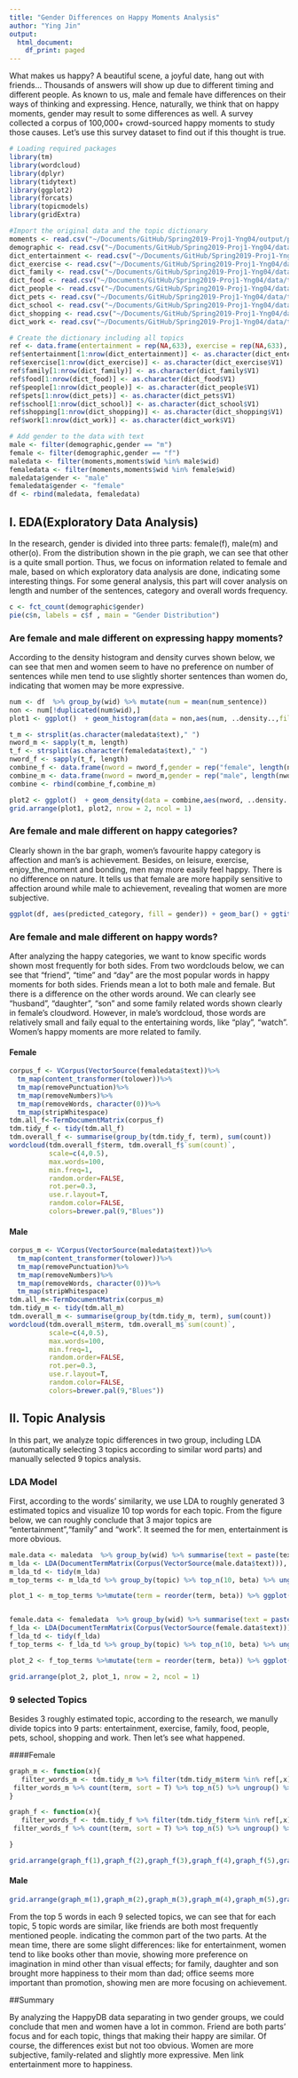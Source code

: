 ```yaml
---
title: "Gender Differences on Happy Moments Analysis"
author: "Ying Jin"
output:
  html_document:
    df_print: paged
---
```


What makes us happy? A beautiful scene, a joyful date, hang out with friends... Thousands of answers will show up due to different timing and different people. As known to us, male and female have differences on their ways of thinking and expressing. Hence, naturally, we think that on happy moments, gender may result to some differences as well.  A survey collected a corpus of 100,000+ crowd-sourced happy moments to study those causes. Let's use this survey dataset to find out if this thought is true.

```r
# Loading required packages
library(tm)
library(wordcloud)
library(dplyr)
library(tidytext)
library(ggplot2)
library(forcats)
library(topicmodels)
library(gridExtra)

#Import the original data and the topic dictionary
moments <- read.csv("~/Documents/GitHub/Spring2019-Proj1-Yng04/output/processed_moments.csv")
demographic <- read.csv("~/Documents/GitHub/Spring2019-Proj1-Yng04/data/demographic.csv")
dict_entertainment <- read.csv("~/Documents/GitHub/Spring2019-Proj1-Yng04/data/topic_dict/entertainment-dict.csv", header = F)
dict_exercise <- read.csv("~/Documents/GitHub/Spring2019-Proj1-Yng04/data/topic_dict/exercise-dict.csv", header = F)
dict_family <- read.csv("~/Documents/GitHub/Spring2019-Proj1-Yng04/data/topic_dict/family-dict.csv", header = F)
dict_food <- read.csv("~/Documents/GitHub/Spring2019-Proj1-Yng04/data/topic_dict/food-dict.csv", header = F)
dict_people <- read.csv("~/Documents/GitHub/Spring2019-Proj1-Yng04/data/topic_dict/people-dict.csv", header = F)
dict_pets <- read.csv("~/Documents/GitHub/Spring2019-Proj1-Yng04/data/topic_dict/pets-dict.csv", header = F)
dict_school <- read.csv("~/Documents/GitHub/Spring2019-Proj1-Yng04/data/topic_dict/school-dict.csv", header = F)
dict_shopping <- read.csv("~/Documents/GitHub/Spring2019-Proj1-Yng04/data/topic_dict/shopping-dict.csv", header = F)
dict_work <- read.csv("~/Documents/GitHub/Spring2019-Proj1-Yng04/data/topic_dict/work-dict.csv", header = F)

# Create the dictionary including all topics
ref <- data.frame(entertainment = rep(NA,633), exercise = rep(NA,633), family = rep(NA,633), food =rep(NA,633), people = rep(NA,633), pets = rep(NA,633), school = rep(NA,633), shopping = rep(NA,633), work = rep(NA,633))
ref$entertainment[1:nrow(dict_entertainment)] <- as.character(dict_entertainment$V1)
ref$exercise[1:nrow(dict_exercise)] <- as.character(dict_exercise$V1)
ref$family[1:nrow(dict_family)] <- as.character(dict_family$V1)
ref$food[1:nrow(dict_food)] <- as.character(dict_food$V1)
ref$people[1:nrow(dict_people)] <- as.character(dict_people$V1)
ref$pets[1:nrow(dict_pets)] <- as.character(dict_pets$V1)
ref$school[1:nrow(dict_school)] <- as.character(dict_school$V1)
ref$shopping[1:nrow(dict_shopping)] <- as.character(dict_shopping$V1)
ref$work[1:nrow(dict_work)] <- as.character(dict_work$V1)

# Add gender to the data with text
male <- filter(demographic,gender == "m")
female <- filter(demographic,gender == "f")
maledata <- filter(moments,moments$wid %in% male$wid)
femaledata <- filter(moments,moments$wid %in% female$wid)
maledata$gender <- "male"
femaledata$gender <- "female"
df <- rbind(maledata, femaledata) 
```

## I. EDA(Exploratory Data Analysis)

In the research, gender is divided into three parts: female(f), male(m) and other(o). From the distribution shown in the pie graph, we can see that other is a quite small portion. Thus, we focus on information related to female and male, based on which exploratory data analysis are done, indicating some interesting things. For some general analysis, this part will cover analysis on length and number of the sentences, category and overall words frequency. 

```r

c <- fct_count(demographic$gender)
pie(c$n, labels = c$f , main = "Gender Distribution")

```

### Are female and male different on expressing happy moments?

According to the density histogram and density curves shown below, we can see that men and women seem to have no preference on number of sentences while men tend to use slightly shorter sentences than women do, indicating that women may be more expressive. 

```r

num <- df  %>% group_by(wid) %>% mutate(num = mean(num_sentence)) 
non <- num[!duplicated(num$wid),]
plot1 <- ggplot()  + geom_histogram(data = non,aes(num, ..density..,fill = gender), color = "white", binwidth = 0.35)+ geom_density(data = non,aes(num, ..density..,col = gender)) + xlim(0,10) + ggtitle("Number of Sentences Density Histogram")

t_m <- strsplit(as.character(maledata$text)," ")
nword_m <- sapply(t_m, length)
t_f <- strsplit(as.character(femaledata$text)," ")
nword_f <- sapply(t_f, length)
combine_f <- data.frame(nword = nword_f,gender = rep("female", length(nword_f))) 
combine_m <- data.frame(nword = nword_m,gender = rep("male", length(nword_m))) 
combine <- rbind(combine_f,combine_m)

plot2 <- ggplot()  + geom_density(data = combine,aes(nword, ..density..,col = gender)) + xlim(0,30)+ ggtitle("Length of Sentences(number of words) Density Curve")
grid.arrange(plot1, plot2, nrow = 2, ncol = 1)
```

### Are female and male different on happy categories?

Clearly shown in the bar graph, women's favourite happy category is affection and man's is achievement. Besides, on leisure, exercise, enjoy_the_moment and bonding, men may more easily feel happy. There is no difference on nature. It tells us that female are more happily sensitive to affection around while male to achievement, revealing that women are more subjective.
```r
ggplot(df, aes(predicted_category, fill = gender)) + geom_bar() + ggtitle("Predicted Category Distribution Bar Graph") +coord_flip() 
```


### Are female and male different on happy words?
After analyzing the happy categories, we want to know specific words shown most frequently for both sides. From two wordclouds below, we can see that "friend", "time" and "day" are the most popular words in happy moments for both sides. Friends mean a lot to both male and female. But there is a difference on the other words around. We can clearly see "husband", "daughter", "son" and some family related words shown clearly in female's cloudword. However, in male's wordcloud, those words are relatively small and faily equal to the entertaining words, like "play", "watch". Women's happy moments are more related to family.

#### Female
```r
corpus_f <- VCorpus(VectorSource(femaledata$text))%>%
  tm_map(content_transformer(tolower))%>%
  tm_map(removePunctuation)%>%
  tm_map(removeNumbers)%>%
  tm_map(removeWords, character(0))%>%
  tm_map(stripWhitespace)
tdm.all_f<-TermDocumentMatrix(corpus_f)
tdm.tidy_f <- tidy(tdm.all_f)
tdm.overall_f <- summarise(group_by(tdm.tidy_f, term), sum(count))
wordcloud(tdm.overall_f$term, tdm.overall_f$`sum(count)`,
          scale=c(4,0.5),
          max.words=100,
          min.freq=1,
          random.order=FALSE,
          rot.per=0.3,
          use.r.layout=T,
          random.color=FALSE,
          colors=brewer.pal(9,"Blues"))
```

#### Male
```r
corpus_m <- VCorpus(VectorSource(maledata$text))%>%
  tm_map(content_transformer(tolower))%>%
  tm_map(removePunctuation)%>%
  tm_map(removeNumbers)%>%
  tm_map(removeWords, character(0))%>%
  tm_map(stripWhitespace)
tdm.all_m<-TermDocumentMatrix(corpus_m)
tdm.tidy_m <- tidy(tdm.all_m)
tdm.overall_m <- summarise(group_by(tdm.tidy_m, term), sum(count))
wordcloud(tdm.overall_m$term, tdm.overall_m$`sum(count)`,
          scale=c(4,0.5),
          max.words=100,
          min.freq=1,
          random.order=FALSE,
          rot.per=0.3,
          use.r.layout=T,
          random.color=FALSE,
          colors=brewer.pal(9,"Blues"))

```

## II. Topic Analysis
In this part, we analyze topic differences in two group, including LDA (automatically selecting 3 topics according to similar word parts) and manually selected 9 topics analysis. 

### LDA Model
First, according to the words' similarity, we use LDA to roughly generated 3 estimated topics and visualize 10 top words for each topic. From the figure below, we can roughly conclude that 3 major topics are "entertainment","family" and "work". It seemed the for men, entertainment is more obvious. 

```r
male.data <- maledata  %>% group_by(wid) %>% summarise(text = paste(text, collapse = " "))
m_lda <- LDA(DocumentTermMatrix(Corpus(VectorSource(male.data$text))), k = 3, control = list(seed = 1500))
m_lda_td <- tidy(m_lda)
m_top_terms <- m_lda_td %>% group_by(topic) %>% top_n(10, beta) %>% ungroup() %>% arrange(topic, -beta)

plot_1 <- m_top_terms %>%mutate(term = reorder(term, beta)) %>% ggplot(aes(term, beta, fill = factor(topic))) +geom_bar(stat = "identity", show.legend = FALSE) +facet_wrap(~ topic, scales = "free") +coord_flip() + ggtitle("Top 10 Words for Each Estimated Topic (Male)")


female.data <- femaledata  %>% group_by(wid) %>% summarise(text = paste(text, collapse = " "))
f_lda <- LDA(DocumentTermMatrix(Corpus(VectorSource(female.data$text))), k = 3, control = list(seed = 1500))
f_lda_td <- tidy(f_lda)
f_top_terms <- f_lda_td %>% group_by(topic) %>% top_n(10, beta) %>% ungroup() %>% arrange(topic, -beta)

plot_2 <- f_top_terms %>%mutate(term = reorder(term, beta)) %>% ggplot( aes(term, beta, fill = factor(topic))) +geom_bar(stat = "identity", show.legend = FALSE) +facet_wrap(~ topic, scales = "free") +coord_flip() + ggtitle("Top 10 Words for Each Estimated Topic (Female)")

grid.arrange(plot_2, plot_1, nrow = 2, ncol = 1)
```



### 9 selected Topics

Besides 3 roughly estimated topic, according to the research, we manully divide topics into 9 parts: entertainment, exercise, family, food, people, pets, school, shopping and work. Then let's see what happened.

####Female
```r

graph_m <- function(x){
   filter_words_m <- tdm.tidy_m %>% filter(tdm.tidy_m$term %in% ref[,x])
 filter_words_m %>% count(term, sort = T) %>% top_n(5) %>% ungroup() %>% mutate( term = reorder(term,n)) %>% ggplot() + geom_col(aes(term, n), fill = " light blue") + coord_flip()
}

graph_f <- function(x){
   filter_words_f <- tdm.tidy_f %>% filter(tdm.tidy_f$term %in% ref[,x])
 filter_words_f %>% count(term, sort = T) %>% top_n(5) %>% ungroup() %>% mutate( term = reorder(term,n)) %>% ggplot() + geom_col(aes(term, n), fill = " light pink") + coord_flip()

}

grid.arrange(graph_f(1),graph_f(2),graph_f(3),graph_f(4),graph_f(5),graph_f(6),graph_f(7),graph_f(8),graph_f(9), ncol=3, nrow =3)
```

#### Male
```r
grid.arrange(graph_m(1),graph_m(2),graph_m(3),graph_m(4),graph_m(5),graph_m(6),graph_m(7),graph_m(8),graph_m(9), ncol=3, nrow =3)
```


From the top 5 words in each 9 selected topics, we can see that for each topic, 5 topic words are similar, like friends are both most frequently mentioned people. indicating the common part of the two parts. At the mean time, there are some slight differences: like for entertainment, women tend to like books other than movie, showing more preference on imagination in mind other than visual effects; for family, daughter and son brought more happiness to their mom than dad; office seems more important than promotion, showing men are more focusing on achievement.

##Summary

By analyzing the HappyDB data separating in two gender groups, we could conclude that men and women have a lot in common. Friend are both parts' focus and for each topic, things that making their happy are similar. Of course, the differences exist but not too obvious. Women are more subjective, family-related and slightly more expressive. Men link entertainment more to happiness.
